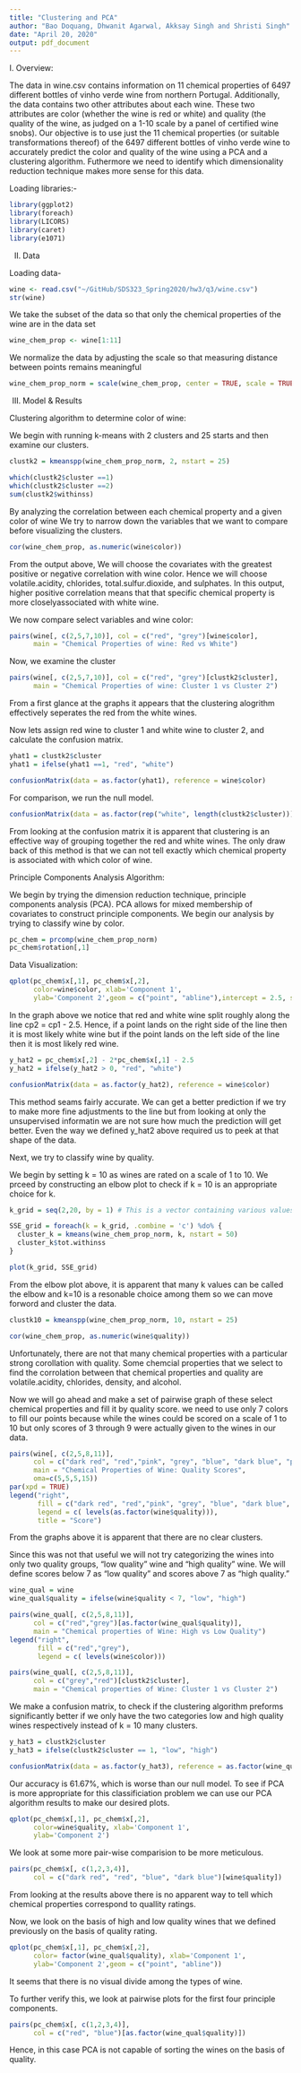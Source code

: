 ```yaml
---
title: "Clustering and PCA"
author: "Bao Doquang, Dhwanit Agarwal, Akksay Singh and Shristi Singh"
date: "April 20, 2020"
output: pdf_document
---
```


I. Overview: 

The data in wine.csv contains information on 11 chemical properties of 6497 different bottles of vinho verde wine from northern Portugal. Additionally, the data contains two other attributes about each wine. These two attributes are color (whether the wine is red or white) and quality (the quality of the wine, as judged on a 1-10 scale by a panel of certified wine snobs). Our objective is to use just the 11 chemical properties (or suitable transformations thereof) of the 6497 different bottles of vinho verde wine to accurately predict the color and quality of the wine using a PCA and a clustering algorithm. Futhermore we need to identify which dimensionality reduction technique makes more sense for this data. 

Loading libraries:- 
```r
library(ggplot2)
library(foreach)
library(LICORS)
library(caret)
library(e1071)
```

II. Data

Loading data-
```r
wine <- read.csv("~/GitHub/SDS323_Spring2020/hw3/q3/wine.csv")
str(wine)
```

We take the subset of the data so that only the chemical properties of the wine are in the data set
```r
wine_chem_prop <- wine[1:11]
```

We normalize the data by adjusting the scale so that measuring distance between points remains meaningful
```r
wine_chem_prop_norm = scale(wine_chem_prop, center = TRUE, scale = TRUE)
```

III. Model & Results

Clustering algorithm to determine color of wine:

We begin with running k-means with 2 clusters and 25 starts and then examine our clusters. 
```r
clustk2 = kmeanspp(wine_chem_prop_norm, 2, nstart = 25)

which(clustk2$cluster ==1)
which(clustk2$cluster ==2)
sum(clustk2$withinss)
```

By analyzing the correlation between each chemical property and a given color of wine We try to narrow down the variables that we want to compare before visualizing the clusters. 
```r
cor(wine_chem_prop, as.numeric(wine$color))
```
From the output above, We will choose the covariates with the greatest positive or negative correlation with wine color. 
Hence we will choose volatile.acidity, chlorides, total.sulfur.dioxide, and sulphates. In this output, higher positive correlation means that that specific chemical property is more closelyassociated with white wine.

We now compare select variables and wine color:
```r
pairs(wine[, c(2,5,7,10)], col = c("red", "grey")[wine$color],
      main = "Chemical Properties of wine: Red vs White")
```

Now, we examine the cluster 
```r
pairs(wine[, c(2,5,7,10)], col = c("red", "grey")[clustk2$cluster],
      main = "Chemical Properties of wine: Cluster 1 vs Cluster 2")
```

From a first glance at the graphs it appears that the clustering alogrithm effectively seperates the red from the white wines.

Now lets assign red wine to cluster 1 and white wine to cluster 2, and calculate the confusion matrix.
```r
yhat1 = clustk2$cluster
yhat1 = ifelse(yhat1 ==1, "red", "white")

confusionMatrix(data = as.factor(yhat1), reference = wine$color)

```

For comparison, we run the null model.
```r
confusionMatrix(data = as.factor(rep("white", length(clustk2$cluster))), reference = wine$color)
```

From looking at the confusion matrix it is apparent that clustering is an effective way of grouping together the red and white wines. The only draw back of this method is that we can not tell exactly which chemical property is associated with which color of wine. 

Principle Components Analysis Algorithm:

We begin by trying the dimension reduction technique, principle components analysis (PCA). PCA allows for mixed membership of covariates to construct principle components. We begin our analysis by trying to classify wine by color.
```r
pc_chem = prcomp(wine_chem_prop_norm)
pc_chem$rotation[,1]
```

Data Visualization: 
```r
qplot(pc_chem$x[,1], pc_chem$x[,2], 
      color=wine$color, xlab='Component 1', 
      ylab='Component 2',geom = c("point", "abline"),intercept = 2.5, slope = 2)
```

In the graph above we notice that red and white wine split roughly along the line cp2 = cp1 - 2.5. 
Hence, if a point lands on the right side of the line then it is most likely white wine but if the point lands on the left side of the line then it is most likely red wine. 
```r

y_hat2 = pc_chem$x[,2] - 2*pc_chem$x[,1] - 2.5
y_hat2 = ifelse(y_hat2 > 0, "red", "white")

confusionMatrix(data = as.factor(y_hat2), reference = wine$color)

```

This method seams fairly accurate. We can get a better prediction if we try to make more fine adjustments to the line but from looking at only the unsupervised informatin we are not sure how much the prediction will get better.
Even the way we defined y_hat2 above required us to peek at that shape of the data.

Next, we try to classify wine by quality. 

We begin by setting k = 10 as wines are rated on a scale of 1 to 10.
We prceed by constructing an elbow plot to check if k = 10 is an appropriate choice for k. 
```r

k_grid = seq(2,20, by = 1) # This is a vector containing various values of k.

SSE_grid = foreach(k = k_grid, .combine = 'c') %do% {
  cluster_k = kmeans(wine_chem_prop_norm, k, nstart = 50)
  cluster_k$tot.withinss
}

plot(k_grid, SSE_grid)
```

From the elbow plot above, it is apparent that many k values can be called the elbow and k=10 is a resonable choice among them so we can move forword and cluster the data. 
```r
clustk10 = kmeanspp(wine_chem_prop_norm, 10, nstart = 25)

cor(wine_chem_prop, as.numeric(wine$quality))

```

Unfortunately, there are not that many chemical properties with a particular strong corollation with quality.
Some chemcial properties that we select to find the corrolation between that chemical properties and quality are 
volatile.acidity, chlorides, density, and alcohol.    

Now we will go ahead and make a set of pairwise graph of these select chemical properties and fill it by quality score. 
we need to use only 7 colors to fill our points because while the wines could be scored on a scale of 1 to 10 but only scores of 3 through 9 were actually given to the wines in our data. 
```r
pairs(wine[, c(2,5,8,11)], 
      col = c("dark red", "red","pink", "grey", "blue", "dark blue", "purple")[wine$quality],
      main = "Chemical Properties of Wine: Quality Scores",
      oma=c(5,5,5,15))
par(xpd = TRUE)
legend("right", 
       fill = c("dark red", "red","pink", "grey", "blue", "dark blue", "purple"), 
       legend = c( levels(as.factor(wine$quality))),
       title = "Score")

```

From the graphs above it is apparent that there are no clear clusters. 

Since this was not that useful we will not try categorizing the wines into only two quality groups, "low quality" wine and "high quality" wine. 
We will define scores below 7 as "low quality" and scores above 7 as "high quality." 
```r
wine_qual = wine
wine_qual$quality = ifelse(wine$quality < 7, "low", "high")

pairs(wine_qual[, c(2,5,8,11)], 
      col = c("red","grey")[as.factor(wine_qual$quality)],
      main = "Chemical properties of Wine: High vs Low Quality")
legend("right", 
       fill = c("red","grey"), 
       legend = c( levels(wine$color)))

pairs(wine_qual[, c(2,5,8,11)], 
      col = c("grey","red")[clustk2$cluster],
      main = "Chemical properties of Wine: Cluster 1 vs Cluster 2")

```

We make a confusion matrix, to check if the clustering algorithm preforms significantly better if we only have the two categories low and high quality wines respectively instead of k = 10 many clusters.
```r

y_hat3 = clustk2$cluster
y_hat3 = ifelse(clustk2$cluster == 1, "low", "high")

confusionMatrix(data = as.factor(y_hat3), reference = as.factor(wine_qual$quality))
```

Our accuracy is 61.67%, which is worse than our null model.
To see if PCA is more appropriate for this classificiation problem we can use our PCA algorithm results to make our desired plots.
```r

qplot(pc_chem$x[,1], pc_chem$x[,2], 
      color=wine$quality, xlab='Component 1', 
      ylab='Component 2')

```

We look at some more pair-wise comparision to be more meticulous.
```r

pairs(pc_chem$x[, c(1,2,3,4)],
      col = c("dark red", "red", "blue", "dark blue")[wine$quality])

```

From looking at the results above there is no apparent way to tell which chemical properties correspond to quallity ratings. 

Now, we look on the basis of high and low quality wines that we defined previously on the basis of quality rating.
```r

qplot(pc_chem$x[,1], pc_chem$x[,2], 
      color= factor(wine_qual$quality), xlab='Component 1', 
      ylab='Component 2',geom = c("point", "abline"))

```

It seems that there is no visual divide among the types of wine.

To further verify this, we look at pairwise plots for the first four principle components.
```r
pairs(pc_chem$x[, c(1,2,3,4)],
      col = c("red", "blue")[as.factor(wine_qual$quality)])
```

Hence, in this case PCA is not capable of sorting the wines on the basis of quality.